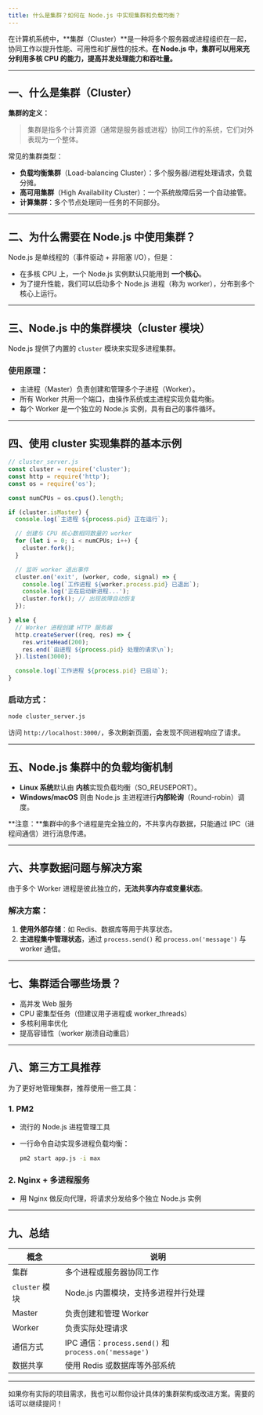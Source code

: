 ```yaml
---
title: 什么是集群？如何在 Node.js 中实现集群和负载均衡？
---
```


在计算机系统中，\*\*集群（Cluster）\*\*是一种将多个服务器或进程组织在一起，协同工作以提升性能、可用性和扩展性的技术。**在 Node.js 中，集群可以用来充分利用多核 CPU 的能力，提高并发处理能力和吞吐量。**

---

## 一、什么是集群（Cluster）

**集群的定义：**

> 集群是指多个计算资源（通常是服务器或进程）协同工作的系统，它们对外表现为一个整体。

常见的集群类型：

* **负载均衡集群**（Load-balancing Cluster）：多个服务器/进程处理请求，负载分摊。
* **高可用集群**（High Availability Cluster）：一个系统故障后另一个自动接管。
* **计算集群**：多个节点处理同一任务的不同部分。

---

## 二、为什么需要在 Node.js 中使用集群？

Node.js 是单线程的（事件驱动 + 非阻塞 I/O），但是：

* 在多核 CPU 上，一个 Node.js 实例默认只能用到 **一个核心**。
* 为了提升性能，我们可以启动多个 Node.js 进程（称为 worker），分布到多个核心上运行。

---

## 三、Node.js 中的集群模块（cluster 模块）

Node.js 提供了内置的 `cluster` 模块来实现多进程集群。

### 使用原理：

* 主进程（Master）负责创建和管理多个子进程（Worker）。
* 所有 Worker 共用一个端口，由操作系统或主进程实现负载均衡。
* 每个 Worker 是一个独立的 Node.js 实例，具有自己的事件循环。

---

## 四、使用 cluster 实现集群的基本示例

```js
// cluster_server.js
const cluster = require('cluster');
const http = require('http');
const os = require('os');

const numCPUs = os.cpus().length;

if (cluster.isMaster) {
  console.log(`主进程 ${process.pid} 正在运行`);

  // 创建与 CPU 核心数相同数量的 worker
  for (let i = 0; i < numCPUs; i++) {
    cluster.fork();
  }

  // 监听 worker 退出事件
  cluster.on('exit', (worker, code, signal) => {
    console.log(`工作进程 ${worker.process.pid} 已退出`);
    console.log('正在启动新进程...');
    cluster.fork(); // 出现故障自动恢复
  });

} else {
  // Worker 进程创建 HTTP 服务器
  http.createServer((req, res) => {
    res.writeHead(200);
    res.end(`由进程 ${process.pid} 处理的请求\n`);
  }).listen(3000);

  console.log(`工作进程 ${process.pid} 已启动`);
}
```

### 启动方式：

```bash
node cluster_server.js
```

访问 `http://localhost:3000/`，多次刷新页面，会发现不同进程响应了请求。

---

## 五、Node.js 集群中的负载均衡机制

* **Linux 系统**默认由 **内核**实现负载均衡（SO\_REUSEPORT）。
* **Windows/macOS** 则由 Node.js 主进程进行**内部轮询**（Round-robin）调度。

\*\*注意：\*\*集群中的多个进程是完全独立的，不共享内存数据，只能通过 IPC（进程间通信）进行消息传递。

---

## 六、共享数据问题与解决方案

由于多个 Worker 进程是彼此独立的，**无法共享内存或变量状态**。

### 解决方案：

1. **使用外部存储**：如 Redis、数据库等用于共享状态。
2. **主进程集中管理状态**，通过 `process.send()` 和 `process.on('message')` 与 worker 通信。

---

## 七、集群适合哪些场景？

* 高并发 Web 服务
* CPU 密集型任务（但建议用子进程或 worker\_threads）
* 多核利用率优化
* 提高容错性（worker 崩溃自动重启）

---

## 八、第三方工具推荐

为了更好地管理集群，推荐使用一些工具：

### 1. **PM2**

* 流行的 Node.js 进程管理工具
* 一行命令自动实现多进程负载均衡：

  ```bash
  pm2 start app.js -i max
  ```

### 2. **Nginx + 多进程服务**

* 用 Nginx 做反向代理，将请求分发给多个独立 Node.js 实例

---

## 九、总结

| 概念           | 说明                                                |
| ------------ | ------------------------------------------------- |
| 集群           | 多个进程或服务器协同工作                                      |
| `cluster` 模块 | Node.js 内置模块，支持多进程并行处理                            |
| Master       | 负责创建和管理 Worker                                    |
| Worker       | 负责实际处理请求                                          |
| 通信方式         | IPC 通信：`process.send()` 和 `process.on('message')` |
| 数据共享         | 使用 Redis 或数据库等外部系统                                |

---

如果你有实际的项目需求，我也可以帮你设计具体的集群架构或改进方案。需要的话可以继续提问！
